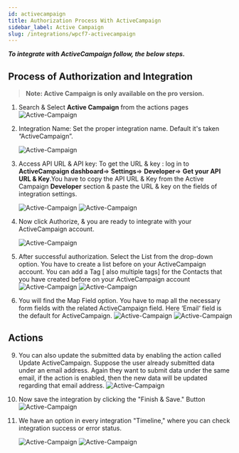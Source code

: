 ```yaml
---
id: activecampaign
title: Authorization Process With ActiveCampaign
sidebar_label: Active Campaign
slug: /integrations/wpcf7-activecampaign
---
```



**_To integrate with ActiveCampaign follow, the below steps._**

## Process of Authorization and Integration
> **Note: Active Campaign is only available on the pro version.**

1. Search & Select **Active Campaign** from the actions pages
   <Image
     src="actions/active-campaign/_select-activecampaign"
     alt="Active-Campaign"
     w="1020"
     h="350"
   />

4. Integration Name: Set the proper integration name. Default it's taken “ActiveCampaign”.

   <Image
     src="actions/active-campaign/_integration-name"
     alt="Active-Campaign"
     w="1020"
     h="350"
   />

5. Access API URL & API key: To get the URL & key : log in to **ActiveCampaign dashboard**=> **Settings**=> **Developer**=> **Get your API URL & Key**.You have to copy the API URL & Key from the Active Campaign **Developer** section & paste the URL & key on the fields of integration settings.

   <Image
     src="actions/active-campaign/_activecampaign-api-dashbord"
     alt="Active-Campaign"
     w="1020"
     h="350"
   />
   <Image
     src="actions/active-campaign/_access-uri-and-api-key"
     alt="Active-Campaign"
     w="1020"
     h="350"
   />

6. Now click Authorize, & you are ready to integrate with your ActiveCampaign account.

   <Image
     src="actions/active-campaign/_authorize"
     alt="Active-Campaign"
     w="1020"
     h="350"
   />

7. After successful authorization. Select the List from the drop-down option. You have to create a list before on your ActiveCampaign account. You can add a Tag [ also multiple tags] for the Contacts that you have created before on your ActiveCampaign account
   <Image
     src="actions/active-campaign/_activecampaign-list"
     alt="Active-Campaign"
     w="1020"
     h="350"
   />
   <Image
     src="actions/active-campaign/_activecampaign-tag"
     alt="Active-Campaign"
     w="1020"
     h="350"
   />
8. You will find the Map Field option. You have to map all the necessary form fields with the related ActiveCampaign field. Here ‘Email‘ field is the default for ActiveCampaign.
   <Image
     src="actions/active-campaign/_default-field"
     alt="Active-Campaign"
     w="1020"
     h="350"
   />
   <Image
     src="actions/active-campaign/_field-mapping"
     alt="Active-Campaign"
     w="1020"
     h="350"
   />

## Actions

9. You can also update the submitted data by enabling the action called Update ActiveCampaign. Suppose the user already submitted data under an email address. Again they want to submit data under the same email, if the action is enabled, then the new data will be updated regarding that email address.
   <Image
     src="actions/active-campaign/_update-actions"
     alt="Active-Campaign"
     w="1020"
     h="350"
   />
10. Now save the integration by clicking the "Finish & Save." Button
    <Image
      src="actions/active-campaign/_finish-and-save"
      alt="Active-Campaign"
      w="1020"
      h="350"
    />
11. We have an option in every integration "Timeline," where you can check integration success or error status.
  
    <Image
      src="actions/active-campaign/_integrations-dashbord"
      alt="Active-Campaign"
      w="1020"
      h="350"
    />
    <Image
      src="actions/active-campaign/_timeline"
      alt="Active-Campaign"
      w="1020"
      h="350"
    />
